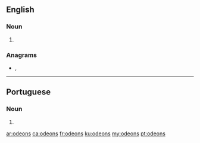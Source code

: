 ==English==

===Noun===
{{head|en|noun plural form}}

# {{plural of|odeon|lang=en}}

===Anagrams===
* {{l|en|nodose}}, {{l|en|nosode}}

----

==Portuguese==

===Noun===
{{head|pt|noun plural form|g=m}}

# {{plural of|odeom|lang=pt}}

[[ar:odeons]]
[[ca:odeons]]
[[fr:odeons]]
[[ku:odeons]]
[[my:odeons]]
[[pt:odeons]]